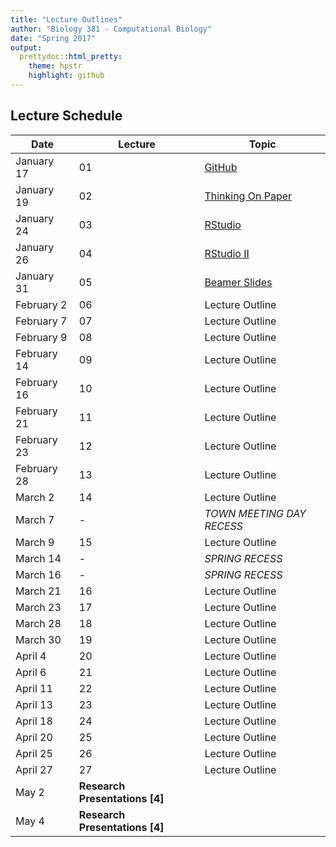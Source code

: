 ```yaml
---
title: "Lecture Outlines"
author: "Biology 381 - Computational Biology"
date: "Spring 2017"
output:
  prettydoc::html_pretty:
    theme: hpstr
    highlight: github
---
```


## Lecture Schedule

Date  | Lecture | Topic
------------- | -------------- |-----------
January 17 | 01  | [GitHub](Lecture01.html) 
January 19 | 02 | [Thinking On Paper](Lecture02.html) 
January 24 | 03 | [RStudio](Lecture03_4.html) 
January 26 | 04 | [RStudio II](Lecture03_4.html) 
January 31 | 05 | [Beamer Slides](Lecture05.html) 
February 2 | 06  | Lecture Outline 
February 7 | 07  | Lecture Outline 
February 9 | 08 | Lecture Outline 
February 14 | 09 | Lecture Outline 
February 16 | 10 | Lecture Outline 
February 21 | 11 | Lecture Outline 
February 23 | 12| Lecture Outline 
February 28 | 13   | Lecture Outline 
March 2 | 14  | Lecture Outline 
March 7 |  -  | *TOWN MEETING DAY RECESS* 
March 9 | 15  | Lecture Outline 
March 14 | -  | *SPRING RECESS* 
March 16 | -  | *SPRING RECESS* 
March 21 | 16  | Lecture Outline 
March 23 | 17  | Lecture Outline 
March 28 | 18  | Lecture Outline 
March 30 | 19  | Lecture Outline 
April 4 | 20  | Lecture Outline 
April 6 | 21  | Lecture Outline 
April 11 | 22  | Lecture Outline
April 13 | 23  | Lecture Outline
April 18 | 24  | Lecture Outline
April 20 | 25  | Lecture Outline
April 25 | 26  | Lecture Outline
April 27 | 27  | Lecture Outline 
May 2  | **Research Presentations [4]** 
May 4  | **Research Presentations [4]** 
